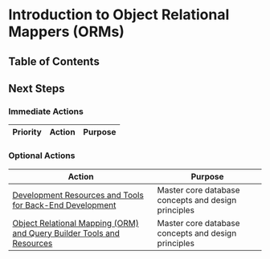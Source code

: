 
# Introduction to Object Relational Mappers (ORMs)

## Table of Contents

## Next Steps

### Immediate Actions

| Priority | Action | Purpose |
| -------- | ------ | ------- |

### Optional Actions

| Action                                                                                                                             | Purpose                                             |
| ---------------------------------------------------------------------------------------------------------------------------------- | --------------------------------------------------- |
| [Development Resources and Tools for Back-End Development](/util-general-development-resources-and-tools-for-back-end-development) | Master core database concepts and design principles |
| [Object Relational Mapping (ORM) and Query Builder Tools and Resources](/util-object-relational-mapping-and-query-builders)        | Master core database concepts and design principles |

<BackToTop />

